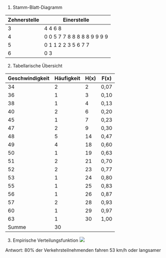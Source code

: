 1. Stamm-Blatt-Diagramm

| Zehnerstelle  | Einerstelle                   |
| ------------- | ----------------------------- | 
| 3             | 4 4 6 8                       |
| 4             | 0 0 5 7 7 8 8 8 8 8 9 9 9 9   |
| 5             | 0 1 1 2 2 3 5 6 7 7           |
| 6             | 0 3                           |


2. Tabellarische Übersicht

| Geschwindigkeit  | Häufigkeit  | H(x)  | F(x)  |
| ---------------- | ----------- | ----- |------ |
| 34               | 2           | 2     | 0,07  |
| 36               | 1           | 3     | 0,10  |
| 38               | 1           | 4     | 0,13  |
| 40               | 2           | 6     | 0,20  |
| 45               | 1           | 7     | 0,23  |
| 47               | 2           | 9     | 0,30  |
| 48               | 5           | 14    | 0,47  |
| 49               | 4           | 18    | 0,60  |
| 50               | 1           | 19    | 0,63  |
| 51               | 2           | 21    | 0,70  |
| 52               | 2           | 23    | 0,77  |
| 53               | 1           | 24    | 0,80  |
| 55               | 1           | 25    | 0,83  |
| 56               | 1           | 26    | 0,87  |
| 57               | 2           | 28    | 0,93  |
| 60               | 1           | 29    | 0,97  |
| 63               | 1           | 30    | 1,00  |
| Summe            | 30          |       |       |

3. Empirische Verteilungsfunktion
![](00-bilder/l-em-03.png)

Antwort: 80% der Verkehrsteilnehmenden fahren 53 km/h oder langsamer